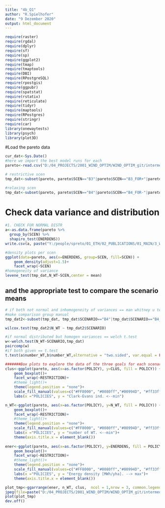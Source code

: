 ```yaml
---
title: "4b_Q1"
author: "R.Spielhofer"
date: "9 Dezember 2020"
output: html_document
---
```


```r

require(raster)
require(rgdal)
require(dplyr)
require(sf)
require(sp)
require(ggplot2)
require(tmap)
require(tmaptools)
require(DBI)
require(RPostgreSQL)
require(rpostgis)
require(ggpubr)
require(spatstat)
require(rstatix)
require(reticulate)
require(tidyr)
require(maptools)
require(RPostgres)
require(stringr)
require(car)
library(onewaytests)
library(psych)
library(plot3D)
```

#Load the pareto data
```r
cur_dat<-Sys.Date()
#here we import the best model runs for each
pareto<-read.csv("D:/04_PROJECTS/2001_WIND_OPTIM/WIND_OPTIM_git/intermediate_steps/3_wp/NSGA3_RES/out/fitness_selection_201228.csv", sep=",")

# restrictive scen
tmp_dat<-subset(pareto, pareto$SCEN=="B3"|pareto$SCEN=="B3_FOR+"|pareto$SCEN=="B3_ISOS+"|pareto$SCEN=="B3_CRF+")

#relaxing scen
tmp_dat<-subset(pareto, pareto$SCEN=="B4"|pareto$SCEN=="B4_FOR-"|pareto$SCEN=="B4_ISOS-"|pareto$SCEN=="B4_CRF-")
```

# Check data variance and distribution
```r
#1. CHECK FOR NORMAL DISTR
a<-as.data.frame(pareto %>%
  group_by(SCEN) %>%
  shapiro_test(ENERDENS))
write.csv(a, paste("Y:/people/spreto/01_ETH/02_PUBLICATIONS/01_MAIN/3_WIND_OPTIM/Tables/",paste(cur_dat,"shap_tmp.csv",sep="_"),sep=""))

#density plots per scen
ggplot(data=pareto, aes(x=ENERDENS, group=SCEN, fill=SCEN)) +
    geom_density(adjust=1.5)+ 
    facet_wrap(~SCEN) 
#homogeneity of variance
levene_test(tmp_dat,N_WT~SCEN,center = mean)
```

## and the appropriate test to compare the scenario means
```r

# if both not normal and inhomogeneity of variances == man whitney u test
#make comparison group manual
tmp_dat2<-subset(tmp_dat, tmp_dat$SCENARIO=="B4"|tmp_dat$SCENARIO=="B4_CRF-")

wilcox.test(tmp_dat2$N_WT ~ tmp_dat2$SCENARIO)

#if normal distributed but homogen variances == welch t.test
w<-welch.test(N_WT~SCENARIO,tmp_dat)
paircomp(w)
#if both given == t.test
t.test(a$number_WT,b$number_WT,alternative = "two.sided", var.equal = FALSE)

```



```r
#######Box plots to explore the data of the three goals for each scenario
clus<-ggplot(pareto, aes(x=as.factor(POLICY), y=CLUS, fill = POLICY)) +   
    geom_boxplot()+
    facet_wrap(~RESTRICTION)+
    #theme_light()+
    theme(legend.position = "none")+
    scale_fill_manual(values=c("#FF8000", "#0080ff","#00994D", "#ff33ff"))+
    labs(x ="POLICIES", y = "Clark-Evans ind. <--min")

n_WT<-ggplot(pareto, aes(x=as.factor(POLICY), y=N_WT, fill = POLICY)) +   
    geom_boxplot()+
    facet_wrap(~RESTRICTION)+
    #theme_light()+
    theme(legend.position = "none")+
    scale_fill_manual(values=c("#FF8000", "#0080ff","#00994D", "#ff33ff"))+
    labs(x ="POLICIES", y = "number of WT. <--min")+
    theme(axis.title.x = element_blank()) 
    
ener<-ggplot(pareto, aes(x=as.factor(POLICY), y=ENERDENS, fill = POLICY)) +   
    geom_boxplot()+
    facet_wrap(~RESTRICTION)+
    #theme_light()+
    theme(legend.position = "none")+
    scale_fill_manual(values=c("#FF8000", "#0080ff","#00994D", "#ff33ff"))+
    labs(x ="POLICIES", y = "Energy density [MWh/yha]. --> max")+
    theme(axis.title.x = element_blank())

plot_tmp<-ggarrange(ener, n_WT, clus,  ncol = 1,nrow = 3, common.legend = T,labels = "auto")    
jpeg(file=paste("D:/04_PROJECTS/2001_WIND_OPTIM/WIND_OPTIM_git/intermediate_steps/4_wp/descriptives/",paste(cur_dat,"_fitness_box.jpg",sep=""),sep=""),width = 1500, height = 2000)
plot(plot_tmp)
dev.off()

```

